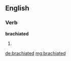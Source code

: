 ==English==

===Verb===
'''brachiated'''

# {{past of|[[brachiate]]}}

[[de:brachiated]]
[[mg:brachiated]]
